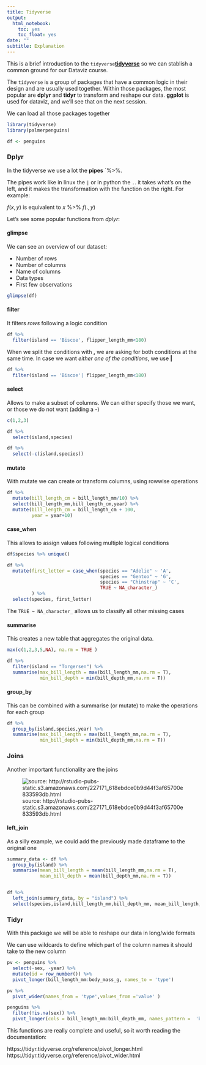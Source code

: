 ```yaml
---
title: Tidyverse    
output:
  html_notebook:
    toc: yes
    toc_float: yes
date: ""
subtitle: Explanation
---
```


This is a brief introduction to the `tidyverse`[__tidyverse__](https://www.tidyverse.org/) so we can stablish a common ground for our Dataviz course. 

The `tidyverse` is a group of packages that have a common logic in their design and are usually used together.
Within those packages, the most popular are  __dplyr__ and __tidyr__ to transform and reshape our data. __ggplot__ is used for dataviz, and we'll see that on the next session.
      
We can load all those packages together
```r
library(tidyverse)
library(palmerpenguins)

```

```r
df <- penguins
```

### Dplyr

In the tidyverse we use a lot the __pipes__ `%>%.

The pipes work like in linux the `|` or in python the `.`. it takes what's on the left, and it makes the transformation with the function on the right. For example:

$f(x,y)$ is equivalent to $x$ %>% $f(.,y)$ 

Let's see some popular functions from _dplyr_:

#### glimpse

We can see an overview of our dataset:

* Number of rows
* Number of columns
* Name of columns
* Data types
* First few observations

```r
glimpse(df)
```

#### filter

It filters _rows_ following a logic condition
 
```r
df %>% 
  filter(island == 'Biscoe', flipper_length_mm<180)
```

When we split the conditions with __,__ we are asking for both conditions at the same time. In case we want _either one of the conditions_, we use __|__

```r
df %>% 
  filter(island == 'Biscoe'| flipper_length_mm<180)
```

#### select

Allows to make a subset of columns. We can either specify those we want, or those we do not want (adding a _-_)

```r
c(1,2,3)
```

```r
df %>% 
  select(island,species)

df %>% 
  select(-c(island,species))
```

#### mutate

With mutate we can create or transform columns, using rowwise operations

```r

df %>% 
  mutate(bill_length_cm = bill_length_mm/10) %>% 
  select(bill_length_mm,bill_length_cm,year) %>% 
  mutate(bill_length_cm = bill_length_cm + 100,
         year = year+10)
```

#### case_when


This allows to assign values following multiple logical conditions



```r
df$species %>% unique()

df %>% 
  mutate(first_letter = case_when(species == "Adelie" ~ 'A',
                                  species == "Gentoo" ~ 'G',
                                  species == "Chinstrap" ~ 'C',
                                  TRUE ~ NA_character_)
         ) %>% 
  select(species, first_letter)
```

The `TRUE ~ NA_character_` allows us to classify all other missing cases


#### summarise

This creates a new table that aggregates the original data.


```r
max(c(1,2,3,5,NA), na.rm = TRUE )
```

```r
df %>% 
  filter(island == "Torgersen") %>% 
  summarise(max_bill_length = max(bill_length_mm,na.rm = T),
            min_bill_depth = min(bill_depth_mm,na.rm = T))
```

#### group_by

This can be combined with a summarise (or mutate) to make the operations for each group

```r
df %>% 
  group_by(island,species,year) %>% 
  summarise(max_bill_length = max(bill_length_mm,na.rm = T),
            min_bill_depth = min(bill_depth_mm,na.rm = T))

```

### Joins

Another important functionality are the joins


![source: http://rstudio-pubs-static.s3.amazonaws.com/227171_618ebdce0b9d44f3af65700e833593db.html](img/joins.png)         


#### left_join    

As a silly example, we could add the previously made dataframe to the original one

```r
summary_data <- df %>% 
  group_by(island) %>% 
  summarise(mean_bill_length = mean(bill_length_mm,na.rm = T),
            mean_bill_depth = mean(bill_depth_mm,na.rm = T))


df %>% 
  left_join(summary_data, by = "island") %>% 
  select(species,island,bill_length_mm,bill_depth_mm, mean_bill_length,mean_bill_depth)
```


### Tidyr

With this package we will be able to reshape our data in long/wide formats


We can use wildcards to define which part of the column names it should take to the new column


```r
pv <- penguins %>% 
  select(-sex, -year) %>%
  mutate(id = row_number()) %>%
  pivot_longer(bill_length_mm:body_mass_g, names_to = 'type')
```

```r
pv %>% 
  pivot_wider(names_from = 'type',values_from ='value' )
```


```r
penguins %>% 
  filter(!is.na(sex)) %>%
  pivot_longer(cols = bill_length_mm:bill_depth_mm, names_pattern =  'bill_(.*)_mm') 
```

This functions are really complete and useful, so it worth reading the documentation:

https://tidyr.tidyverse.org/reference/pivot_longer.html
https://tidyr.tidyverse.org/reference/pivot_wider.html





